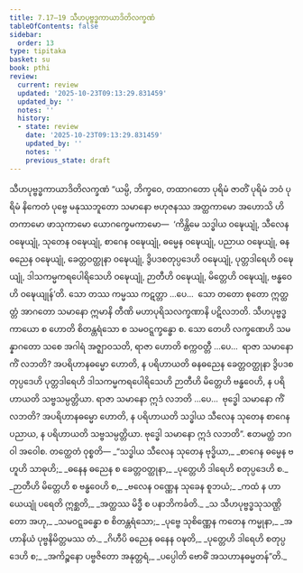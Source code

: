 ```yaml
---
title: 7.17–19 သီဟပုဗ္ဗဒ္ဓကာယာဒိတိလက္ခဏံ
tableOfContents: false
sidebar:
  order: 13
type: tipitaka
basket: su
book: pthi
review:
  current: review
  updated: '2025-10-23T09:13:29.831459'
  updated_by: ''
  notes: ''
  history:
  - state: review
    date: '2025-10-23T09:13:29.831459'
    updated_by: ''
    notes: ''
    previous_state: draft
---
```



<ReviewStatus review={frontmatter.review} showDetails={true} />

<HypothesisAnnotation frontmatter={frontmatter} />

<DynamicBreadcrumb />

<Paragraph number="498" type="center" book="pthi">
<Emphasis>သီဟပုဗ္ဗဒ္ဓကာယာဒိတိလက္ခဏံ</Emphasis>
</Paragraph>

<Division number="224" book="pthi" e="ch" v="8" p="134">

<Paragraph number="499" book="pthi">
“ယမ္ပိ, ဘိက္ခဝေ, တထာဂတော ပုရိမံ ဇာတိံ ပုရိမံ ဘဝံ ပုရိမံ နိကေတံ ပုဗ္ဗေ မနုဿဘူတော သမာနော ဗဟုဇနဿ အတ္ထကာမော အဟောသိ ဟိတကာမော ဖာသုကာမော ယောဂက္ခေမကာမော—  ‘ကိန္တိမေ သဒ္ဓါယ ဝဍ္ဎေယျုံ, သီလေန ဝဍ္ဎေယျုံ, သုတေန ဝဍ္ဎေယျုံ, စာဂေန ဝဍ္ဎေယျုံ, ဓမ္မေန ဝဍ္ဎေယျုံ, ပညာယ ဝဍ္ဎေယျုံ, ဓနဓညေန ဝဍ္ဎေယျုံ, ခေတ္တဝတ္ထုနာ ဝဍ္ဎေယျုံ, ဒွိပဒစတုပ္ပဒေဟိ ဝဍ္ဎေယျုံ, ပုတ္တဒါရေဟိ ဝဍ္ဎေယျုံ, ဒါသကမ္မကရပေါရိသေဟိ ဝဍ္ဎေယျုံ, ဉာတီဟိ ဝဍ္ဎေယျုံ, မိတ္တေဟိ ဝဍ္ဎေယျုံ, ဗန္ဓဝေဟိ ဝဍ္ဎေယျုန်’တိ. သော တဿ ကမ္မဿ ကဋတ္တာ …ပေ…  သော တတော စုတော ဣတ္ထတ္တံ အာဂတော သမာနော ဣမာနိ တီဏိ မဟာပုရိသလက္ခဏာနိ ပဋိလဘတိ. သီဟပုဗ္ဗဒ္ဓကာယော စ ဟောတိ စိတန္တရံသော စ သမဝဋ္ဋက္ခန္ဓော စ.
</Paragraph>

<Paragraph number="500" book="pthi">
သော တေဟိ လက္ခဏေဟိ သမန္နာဂတော သစေ အဂါရံ အဇ္ဈာဝသတိ, ရာဇာ ဟောတိ စက္ကဝတ္တီ …ပေ…  ရာဇာ သမာနော ကိံ လဘတိ? အပရိဟာနဓမ္မော ဟောတိ, န ပရိဟာယတိ ဓနဓညေန ခေတ္တဝတ္ထုနာ ဒွိပဒစတုပ္ပဒေဟိ ပုတ္တဒါရေဟိ ဒါသကမ္မကရပေါရိသေဟိ ဉာတီဟိ မိတ္တေဟိ ဗန္ဓဝေဟိ, န ပရိဟာယတိ သဗ္ဗသမ္ပတ္တိယာ. ရာဇာ သမာနော ဣဒံ လဘတိ …ပေ…  ဗုဒ္ဓေါ သမာနော ကိံ လဘတိ? အပရိဟာနဓမ္မော ဟောတိ, န ပရိဟာယတိ သဒ္ဓါယ သီလေန သုတေန စာဂေန ပညာယ, န ပရိဟာယတိ သဗ္ဗသမ္ပတ္တိယာ. ဗုဒ္ဓေါ သမာနော ဣဒံ လဘတိ”. ဧတမတ္ထံ ဘဂဝါ အဝေါစ.
</Paragraph>

</Division>
<Division number="225" book="pthi" e="ch" v="8" p="134">

<Paragraph number="501" book="pthi">
တတ္ထေတံ ဝုစ္စတိ—
</Paragraph>

<Paragraph number="502" type="verses" book="pthi">
_“သဒ္ဓါယ သီလေန သုတေန ဗုဒ္ဓိယာ,_  
_စာဂေန ဓမ္မေန ဗဟူဟိ သာဓုဟိ;_  
_ဓနေန ဓညေန စ ခေတ္တဝတ္ထုနာ,_  
_ပုတ္တေဟိ ဒါရေဟိ စတုပ္ပဒေဟိ စ._  

</Paragraph>

<Paragraph number="503" type="verses" book="pthi">
_ဉာတီဟိ မိတ္တေဟိ စ ဗန္ဓဝေဟိ စ,_  
_ဗလေန ဝဏ္ဏေန သုခေန စူဘယံ;_  
_ကထံ န ဟာယေယျုံ ပရေတိ ဣစ္ဆတိ,_  
_အတ္ထဿ မိဒ္ဓီ စ ပနာဘိကင်္ခတိ._  

</Paragraph>

<Paragraph number="504" type="verses" book="pthi">
_သ သီဟပုဗ္ဗဒ္ဓသုသဏ္ဌိတော အဟု,_  
_သမဝဋ္ဋခန္ဓော စ စိတန္တရံသော;_  
_ပုဗ္ဗေ သုစိဏ္ဏေန ကတေန ကမ္မုနာ,_  
_အဟာနိယံ ပုဗ္ဗနိမိတ္တမဿ တံ._  

</Paragraph>

<Paragraph number="505" type="verses" book="pthi">
_ဂိဟီပိ ဓညေန ဓနေန ဝဍ္ဎတိ,_  
_ပုတ္တေဟိ ဒါရေဟိ စတုပ္ပဒေဟိ စ;_  
_အကိဉ္စနော ပဗ္ဗဇိတော အနုတ္တရံ,_  
_ပပ္ပေါတိ ဗောဓိံ အသဟာနဓမ္မတန်”တိ._
</Paragraph>
</Division>